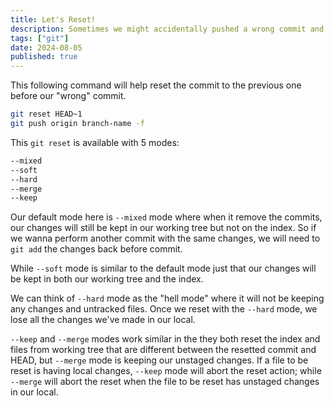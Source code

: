 ```yaml
---
title: Let's Reset!
description: Sometimes we might accidentally pushed a wrong commit and started to feel panic! No worries, just reset!
tags: ["git"]
date: 2024-08-05
published: true
---
```


This following command will help reset the commit to the previous one before our "wrong" commit.
```bash
git reset HEAD~1
git push origin branch-name -f
```

This `git reset` is available with 5 modes: 
```bash
--mixed
--soft
--hard
--merge
--keep
```

Our default mode here is `--mixed` mode where when it remove the commits, our changes will still be kept in our working tree but not on the index. So if we wanna perform another commit with the same changes, we will need to `git add` the changes back before commit.

While `--soft` mode is similar to the default mode just that our changes will be kept in both our working tree and the index. 

We can think of `--hard` mode as the "hell mode" where it will not be keeping any changes and untracked files. Once we reset with the `--hard` mode, we lose all the changes we've made in our local.

`--keep` and `--merge` modes work similar in the they both reset the index and files from working tree that are different between the resetted commit and HEAD, but `--merge` mode is keeping our unstaged changes. 
If a file to be reset is having local changes, `--keep` mode will abort the reset action; while `--merge` will abort the reset when the file to be reset has unstaged changes in our local.